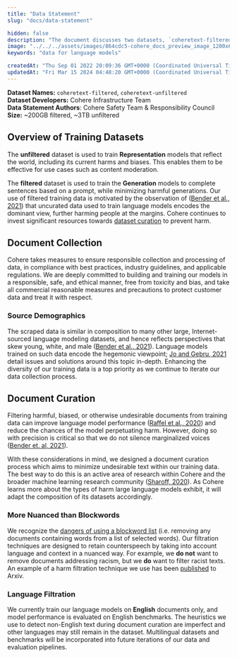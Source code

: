 ```yaml
---
title: "Data Statement"
slug: "docs/data-statement"

hidden: false
description: "The document discusses two datasets, `coheretext-filtered` and `coheretext-unfiltered`, developed by the Cohere Infrastructure Team. The unfiltered dataset is used to train Representation models reflecting the world, while the filtered dataset is used to train Generation models with a focus on minimizing harmful generations. Cohere is committed to responsible data collection and curation to prevent harm and bias in their language models."
image: "../../../assets/images/864cdc5-cohere_docs_preview_image_1200x630_copy.jpg"  
keywords: "data for language models"

createdAt: "Thu Sep 01 2022 20:09:36 GMT+0000 (Coordinated Universal Time)"
updatedAt: "Fri Mar 15 2024 04:48:20 GMT+0000 (Coordinated Universal Time)"
---
```

**Dataset Names:** `coheretext-filtered`, `coheretext-unfiltered`  
**Dataset Developers:** Cohere Infrastructure Team  
**Data Statement Authors**: Cohere Safety Team & Responsibility Council  
**Size:** ~200GB filtered, ~3TB unfiltered

## Overview of Training Datasets

The **unfiltered** dataset is used to train **Representation** models that reflect the world, including its current harms and biases. This enables them to be effective for use cases such as content moderation.

The **filtered** dataset is used to train the **Generation** models to complete sentences based on a prompt, while minimizing harmful generations. Our use of filtered training data is motivated by the observation of ([Bender et al., 2021](https://dl.acm.org/doi/10.1145/3442188.3445922)) that uncurated data used to train language models encodes the dominant view, further harming people at the margins. Cohere continues to invest significant resources towards [dataset curation](https://arxiv.org/abs/2108.07790) to prevent harm.

## Document Collection

Cohere takes measures to ensure responsible collection and processing of data, in compliance with best practices, industry guidelines, and applicable regulations. We are deeply committed to building and training our models in a responsible, safe, and ethical manner, free from toxicity and bias, and take all commercial reasonable measures and precautions to protect customer data and treat it with respect.

### Source Demographics

The scraped data is similar in composition to many other large, Internet-sourced language modeling datasets, and hence reflects perspectives that skew young, white, and male ([Bender et al., 2021](https://dl.acm.org/doi/10.1145/3442188.3445922)). Language models trained on such data encode the hegemonic viewpoint; [Jo and Gebru, 2021](https://arxiv.org/abs/1912.10389) detail issues and solutions around this topic in-depth. Enhancing the diversity of our training data is a top priority as we continue to iterate our data collection process.

## Document Curation

Filtering harmful, biased, or otherwise undesirable documents from training data can improve language model performance ([Raffel et al., 2020](https://arxiv.org/abs/1910.10683)) and reduce the chances of the model perpetuating harm. However, doing so with precision is critical so that we do not silence marginalized voices ([Bender et. al, 2021](https://dl.acm.org/doi/10.1145/3442188.3445922)).

With these considerations in mind, we designed a document curation process which aims to minimize undesirable text within our training data. The best way to do this is an active area of research within Cohere and the broader machine learning research community ([Sharoff, 2020](https://arxiv.org/abs/2003.06389)). As Cohere learns more about the types of harm large language models exhibit, it will adapt the composition of its datasets accordingly.

### More Nuanced than Blockwords

We recognize the [dangers of using a blockword list](https://www.wired.com/story/ai-list-dirty-naughty-obscene-bad-words/) (i.e. removing any documents containing words from a list of selected words). Our filtration techniques are designed to retain counterspeech by taking into account language and context in a nuanced way. For example, we **do not** want to remove documents addressing racism, but we **do** want to filter racist texts. An example of a harm filtration technique we use has been [published](https://arxiv.org/abs/2108.07790) to Arxiv.

### Language Filtration

We currently train our language models on **English** documents only, and model performance is evaluated on English benchmarks. The heuristics we use to detect non-English text during document curation are imperfect and other languages may still remain in the dataset. Multilingual datasets and benchmarks will be incorporated into future iterations of our data and evaluation pipelines.
